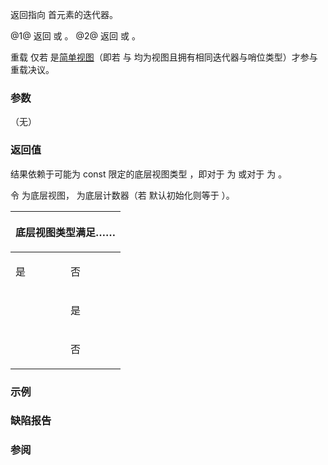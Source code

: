 {{cpp/ranges/take_view/title|begin}}
{{cpp/ranges/take_view/navbar}}

{{dcl begin}}
{{dcla|num=1|since=c++20|
constexpr auto begin() requires (!/*simple-view*/&lt;V&gt;);
}}
{{dcla|num=2|since=c++20|
constexpr auto begin() const requires ranges::range&lt;const V&gt;;
}}
{{dcl end}}

返回指向 {{tt|take_view}} 首元素的迭代器。

@1@ 返回 {{c|std::counted_iterator}} 或 {{c|ranges::iterator_t&lt;V&gt;}}。
@2@ 返回 {{c|std::counted_iterator}} 或 {{c|ranges::iterator_t&lt;const V&gt;}}。

重载 {{v|1}} 仅若 {{tt|V}} 是[[cpp/ranges#辅助概念|简单视图]]（即若 {{tt|V}} 与 {{tt|const V}} 均为视图且拥有相同迭代器与哨位类型）才参与重载决议。

===参数===
（无）

===返回值===
结果依赖于可能为 const 限定的底层视图类型 {{tti|Base}}，即对于 {{vl|1}} 为 {{tt|V}} 或对于 {{vl|2}} 为 {{tt|const V}}。

令 {{rlpi|/#数据成员|base_}} 为底层视图，{{rlpi|/#数据成员|count_}} 为底层计数器（若 {{tt|take_view}} 默认初始化则等于 {{c|0}}）。

{| class="wikitable"
|-
! rowspan=2 colspan=2 | 底层视图类型满足……
! colspan=2 | {{lconcept|random_access_range}}
|-
! 是
! 否
|-
! rowspan=2 | {{lconcept|sized_range}}
! 是
|{{c|ranges::begin(base_)}}
|{{c multi|std::counted_iterator(ranges::begin(base_),
|    ranges::range_difference_t&lt;Base_&gt;(this-&gt;size()))}}
|-
! 否
|colspan=2|{{c|std::counted_iterator(ranges::begin(base_), count_)}}
|}

===示例===
{{example
|code=
#include &lt;concepts&gt;
#include &lt;forward_list&gt;
#include &lt;iostream&gt;
#include &lt;ranges&gt;
#include &lt;string_view&gt;
#include &lt;type_traits&gt;
using namespace std::literals;

int main()
{
    {
        static constexpr auto v = {"∀x"sv, "∃y"sv, "ε"sv, "δ"sv};
        auto view = std::ranges::take_view(v, 8);
        auto iter = view.begin();
        std::cout &lt;&lt; *iter &lt;&lt; '\n';
        static_assert(
            std::ranges::sized_range&lt;decltype(v)&gt; and
            std::ranges::random_access_range&lt;decltype(v)&gt; and
            std::is_same_v&lt;decltype(iter), decltype(std::ranges::begin(v))&gt;
        );
    }

    {
        std::forward_list v = {"Ax"sv, "Ey"sv, "p"sv, "q"sv};
        auto view = std::ranges::take_view(v, 8);
        auto iter = view.begin();
        std::cout &lt;&lt; *iter &lt;&lt; '\n';
        static_assert(
            not std::ranges::sized_range&lt;decltype(v)&gt; and
            not std::ranges::random_access_range&lt;decltype(v)&gt; and
            std::is_same_v&lt;decltype(iter),
                std::counted_iterator&lt;
                    std::forward_list&lt;std::string_view&gt;::iterator&gt;&gt;
        );
    }
}
|output=
∀x
Ax
}}

===缺陷报告===
{{dr list begin}}
{{dr list item|paper=P2393R1|std=C++20|before=有符号与无符号整数类间的隐式转换可能失败|after=使之为显式}}
{{dr list end}}

===参阅===
{{dsc begin}}
{{dsc inc|cpp/ranges/adaptor/dsc end|take_view}}
{{dsc inc|cpp/iterator/dsc counted_iterator}}
{{dsc inc|cpp/ranges/adaptor/sentinel/dsc operator cmp|take_view}}
{{dsc end}}

{{langlinks|de|en|es|ja|ru}}